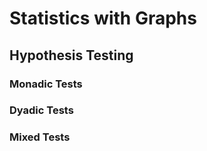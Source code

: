 
# Statistics with Graphs

## Hypothesis Testing

### Monadic Tests

### Dyadic Tests

### Mixed Tests
